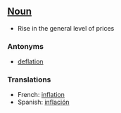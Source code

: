 ==[[Noun]]==

*Rise in the general level of prices

===Antonyms===

* [[deflation]]

===Translations===

*French: [[inflation]]
*Spanish: [[inflación]]